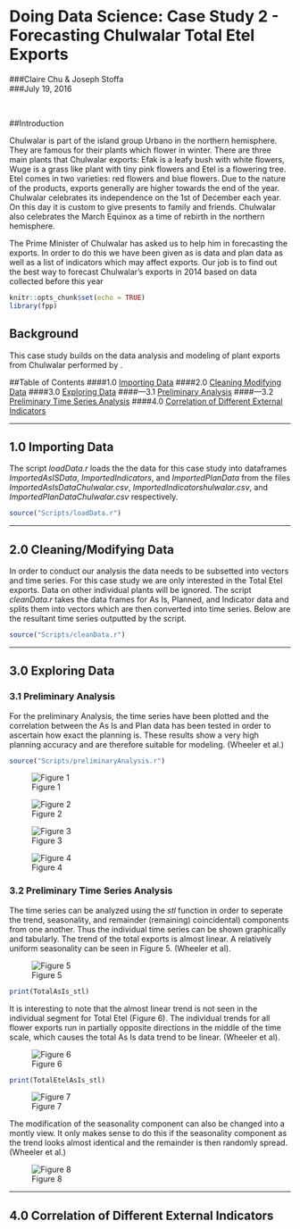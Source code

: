 # Doing Data Science: Case Study 2 - Forecasting Chulwalar Total Etel Exports
###Claire Chu & Joseph Stoffa  
###July 19, 2016  

<br>

##Introduction

Chulwalar is part of the island group Urbano in the northern hemisphere. They are famous for their plants which flower in winter. There are three main plants that Chulwalar exports: Efak is a leafy bush with white flowers, Wuge is a grass like plant with tiny pink flowers and Etel is a flowering tree. Etel comes in two varieties: red flowers and blue flowers. Due to the nature of the products, exports generally are higher towards the end of the year. Chulwalar celebrates its independence on the 1st of December each year. On this day it is custom to give presents to family and friends. Chulwalar also celebrates the March Equinox as a time of rebirth in the northern hemisphere. 

The Prime Minister of Chulwalar has asked us to help him in forecasting the exports. In order to do this we have been given as is data and plan data as well as a list of indicators which may affect exports. Our job is to find out the best way to forecast Chulwalar's exports in 2014 based on data collected before this year 
<br>

```r
knitr::opts_chunk$set(echo = TRUE)
library(fpp)
```
## Background
This case study builds on the data analysis and modeling of plant exports from Chulwalar performed by .


##Table of Contents
####1.0 [Importing Data](#id-section1)
####2.0 [Cleaning Modifying Data](#id-section2)
####3.0 [Exploring Data](#id-section3)
####---3.1 [Preliminary Analysis](#id-section3.1)
####---3.2 [Preliminary Time Series Analysis](#id-section3.2)
####4.0 [Correlation of Different External Indicators](#id-section4)
<br>

****************************
<div id='id-section1'/>
## 1.0  Importing Data

The script _loadData.r_ loads the the data for this case study into dataframes _ImportedAsISData_, _ImportedIndicators_, and _ImportedPlanData_ from the files _ImportedAsIsDataChulwalar.csv_, _ImportedIndicatorshulwalar.csv_, and _ImportedPlanDataChulwalar.csv_ respectively.

```r
source("Scripts/loadData.r")
```

****************************
<div id='id-section2'/>
## 2.0  Cleaning/Modifying Data
In order to conduct our analysis the data needs to be subsetted into vectors and time series.  For this case study we are only interested in the Total Etel exports.  Data on other individual plants will be ignored.  The script _cleanData.r_ takes the data frames for As Is, Planned, and Indicator data and splits them into vectors which are then converted into time series.  Below are the resultant time series outputted by the script.

``` r
source("Scripts/cleanData.r")
```

****************************
<div id='id-section3'/>
## 3.0 Exploring Data
<div id='id-section3.1'/>
### 3.1 Preliminary Analysis

For the preliminary Analysis, the time series have been plotted and the correlation between the As Is and Plan data has been tested in order to ascertain how exact the planning is.  These results show a very high planning accuracy and are therefore suitable for modeling. (Wheeler et al.)

``` r
source("Scripts/preliminaryAnalysis.r")
```

![Figure 1](Plots/TotalAsIs_plot1.png)

![Figure 2](Plots/TotalEtelAsIs_plot1.png)

![Figure 3](Plots/TotalPlan_plot1.png)

![Figure 4](Plots/TotalEtelPlan_plot1.png)

<div id='id-section3.2'/>
### 3.2 Preliminary Time Series Analysis

The time series can be analyzed using the _stl_ function in order to seperate the trend, seasonality, and remainder (remaining) coincidental) components from one another.  Thus the individual time series can be shown graphically and tabularly.  The trend of the total exports is almost linear.  A relatively uniform seasonality can be seen in Figure 5. (Wheeler et al).

![Figure 5](Plots/TotalAsIs_stl.png)

```r
print(TotalAsIs_stl)
```

It is interesting to note that the almost linear trend is not seen in the individual segment for Total Etel (Figure 6).  The individual trends for all flower exports run in partially opposite directions in the middle of the time scale, which causes the total As Is data trend to be linear. (Wheeler et al).

![Figure 6](Plots/TotalEtelAsIs_stl.png)

```r
print(TotalEtelAsIs_stl)
```


![Figure 7](Plots/STL_TimeSeries_trend.png)

The modification of the seasonality component can also be changed into a montly view.  It only makes sense to do this if the seasonality component as the trend looks almost identical and the remainder is then randomly spread. (Wheeler et al.)

![Figure 8](Plots/STL_TimeSeries_seasonal.png)

****************************
<div id='id-section4'/>
## 4.0 Correlation of Different External Indicators
